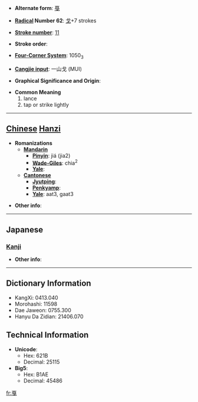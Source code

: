 * '''Alternate form''': [[戞]]

* '''[[Wiktionary:Chinese radical index| Radical]] Number 62''': [[Wiktionary:Chinese radical index 戈|戈]]+7 strokes

* '''[[Wiktionary:Chinese total strokes index|Stroke number]]''': [[Wiktionary:Chinese total strokes index 11|11]]

* '''Stroke order''': 

* '''[[Wiktionary:Chinese four corner index|Four-Corner System]]''': 1050<sub>3</sub>

* '''[[Wiktionary:Chinese Cangjie index|Cangjie input]]''': 一山戈 (MUI)

* '''Graphical Significance and Origin''': 

* '''Common Meaning'''
*#lance
*# tap or strike lightly


----

== [[Chinese]] [[Hanzi]] ==

* '''Romanizations'''
** '''[[Mandarin]]'''
*** '''[[Pinyin]]''': jiá (jia2)
*** '''[[Wade-Giles]]''': chia<sup>2</sup>
*** '''[[Yale]]''': 
** '''[[Cantonese]]'''
*** '''[[Jyutping]]''':
*** '''[[Penkyamp]]''': 
*** '''[[Yale]]''': aat3, gaat3

* '''Other info''': 

----

==Japanese==
===[[Kanji]]===
{{kanji|on readings=[[かつ]] (katsu)
|kun readings=[[ほこ]] (hoko)
}}

* '''Other info''':  

----

== Dictionary Information ==

* KangXi: 0413.040
* Morohashi: 11598
* Dae Jaweon: 0755.300
* Hanyu Da Zidian: 21406.070

== Technical Information ==

* '''Unicode''':
** Hex: 621B
** Decimal: 25115
* '''Big5''':
** Hex: B1AE
** Decimal: 45486

[[fr:戛]]